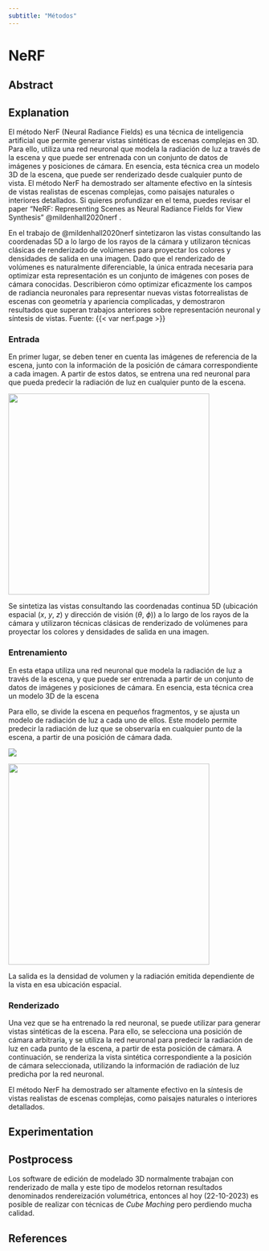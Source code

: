 ```yaml
---
subtitle: "Métodos"
---
```


# NeRF

## Abstract

## Explanation


El método NerF (Neural Radiance Fields) es una técnica de inteligencia artificial que permite generar vistas sintéticas de escenas complejas en 3D. Para ello, utiliza una red neuronal que modela la radiación de luz a través de la escena y que puede ser entrenada con un conjunto de datos de imágenes y posiciones de cámara. En esencia, esta técnica crea un modelo 3D de la escena, que puede ser renderizado desde cualquier punto de vista. El método NerF ha demostrado ser altamente efectivo en la síntesis de vistas realistas de escenas complejas, como paisajes naturales o interiores detallados. Si quieres profundizar en el tema, puedes revisar el paper "NeRF: Representing Scenes as Neural Radiance Fields for View Synthesis" @mildenhall2020nerf .


En el trabajo de  @mildenhall2020nerf sintetizaron las vistas consultando las coordenadas 5D a lo largo de los rayos de la cámara y utilizaron técnicas clásicas de renderizado de volúmenes para proyectar los colores y densidades de salida en una imagen. Dado que el renderizado de volúmenes es naturalmente diferenciable, la única entrada necesaria para optimizar esta representación es un conjunto de imágenes con poses de cámara conocidas. Describieron cómo optimizar eficazmente los campos de radiancia neuronales para representar nuevas vistas fotorrealistas de escenas con geometría y apariencia complicadas, y demostraron resultados que superan trabajos anteriores sobre representación neuronal y síntesis de vistas. Fuente: {{< var nerf.page >}} 





### Entrada


En primer lugar, se deben tener en cuenta las imágenes de referencia de la escena, junto con la información de la posición de cámara correspondiente a cada imagen. A partir de estos datos, se entrena una red neuronal para que pueda predecir la radiación de luz en cualquier punto de la escena.

![](images/pipeline_website-03.svg){fig-aling="center" width="400"}

Se sintetiza las vistas consultando las coordenadas continua 5D (ubicación espacial ($x$, $y$, $z$) y dirección de visión ($\theta$, $\phi$)) a lo largo de los rayos de la cámara y utilizaron técnicas clásicas de renderizado de volúmenes para proyectar los colores y densidades de salida en una imagen.



### Entrenamiento

En esta etapa utiliza una red neuronal que modela la radiación de luz a través de la escena, y que puede ser entrenada a partir de un conjunto de datos de imágenes y posiciones de cámara. En esencia, esta técnica crea un modelo 3D de la escena

Para ello, se divide la escena en pequeños fragmentos, y se ajusta un modelo de radiación de luz a cada uno de ellos. Este modelo permite predecir la radiación de luz que se observaría en cualquier punto de la escena, a partir de una posición de cámara dada.


![](images/pipeline_website-01.png)

![](images/pipeline_website-02.svg){fig-aling="center" width="400"}


La  salida es la densidad de volumen y la radiación emitida dependiente de la vista en esa ubicación espacial.



### Renderizado


Una vez que se ha entrenado la red neuronal, se puede utilizar para generar vistas sintéticas de la escena. Para ello, se selecciona una posición de cámara arbitraria, y se utiliza la red neuronal para predecir la radiación de luz en cada punto de la escena, a partir de esta posición de cámara. A continuación, se renderiza la vista sintética correspondiente a la posición de cámara seleccionada, utilizando la información de radiación de luz predicha por la red neuronal.



El método NerF ha demostrado ser altamente efectivo en la síntesis de vistas realistas de escenas complejas, como paisajes naturales o interiores detallados.



## Experimentation

## Postprocess

Los software de edición de modelado 3D normalmente trabajan con renderizado de malla y este tipo de modelos retornan resultados denominados rendereización volumétrica, entonces al hoy (22-10-2023) es posible de realizar con técnicas de _Cube Maching_ pero perdiendo mucha calidad.




## References